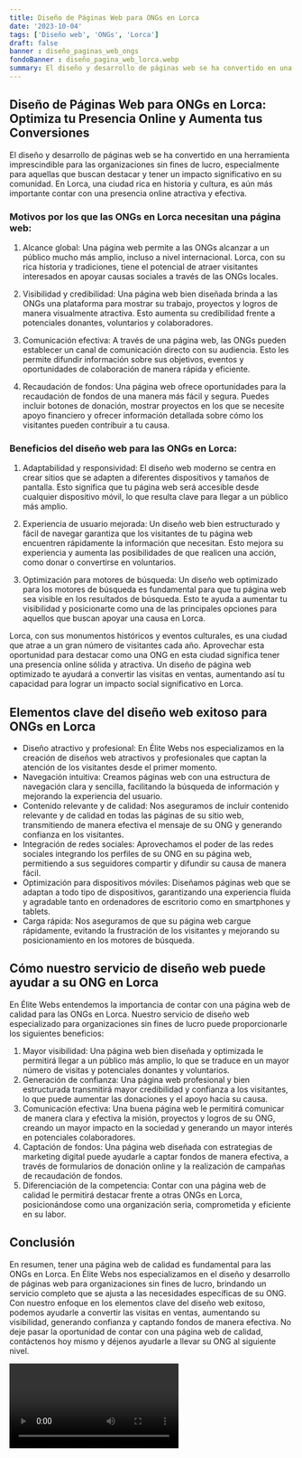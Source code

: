 ```yaml
---
title: Diseño de Páginas Web para ONGs en Lorca
date: '2023-10-04'
tags: ['Diseño web', 'ONGs', 'Lorca']
draft: false
banner : diseño_paginas_web_ongs
fondoBanner : diseño_pagina_web_lorca.webp
summary: El diseño y desarrollo de páginas web se ha convertido en una herramienta imprescindible para las organizaciones sin fines de lucro, especialmente para aquellas que buscan destacar y tener un impacto significativo en su comunidad. En Lorca, una ciudad rica en historia y cultura, es aún más importante contar con una presencia online atractiva y efectiva.
---
```


## Diseño de Páginas Web para ONGs en Lorca: Optimiza tu Presencia Online y Aumenta tus Conversiones

El diseño y desarrollo de páginas web se ha convertido en una herramienta imprescindible para las organizaciones sin fines de lucro, especialmente para aquellas que buscan destacar y tener un impacto significativo en su comunidad. En Lorca, una ciudad rica en historia y cultura, es aún más importante contar con una presencia online atractiva y efectiva.

### Motivos por los que las ONGs en Lorca necesitan una página web:

1. Alcance global: Una página web permite a las ONGs alcanzar a un público mucho más amplio, incluso a nivel internacional. Lorca, con su rica historia y tradiciones, tiene el potencial de atraer visitantes interesados en apoyar causas sociales a través de las ONGs locales.

2. Visibilidad y credibilidad: Una página web bien diseñada brinda a las ONGs una plataforma para mostrar su trabajo, proyectos y logros de manera visualmente atractiva. Esto aumenta su credibilidad frente a potenciales donantes, voluntarios y colaboradores.

3. Comunicación efectiva: A través de una página web, las ONGs pueden establecer un canal de comunicación directo con su audiencia. Esto les permite difundir información sobre sus objetivos, eventos y oportunidades de colaboración de manera rápida y eficiente.

4. Recaudación de fondos: Una página web ofrece oportunidades para la recaudación de fondos de una manera más fácil y segura. Puedes incluir botones de donación, mostrar proyectos en los que se necesite apoyo financiero y ofrecer información detallada sobre cómo los visitantes pueden contribuir a tu causa.

### Beneficios del diseño web para las ONGs en Lorca:

1. Adaptabilidad y responsividad: El diseño web moderno se centra en crear sitios que se adapten a diferentes dispositivos y tamaños de pantalla. Esto significa que tu página web será accesible desde cualquier dispositivo móvil, lo que resulta clave para llegar a un público más amplio.

2. Experiencia de usuario mejorada: Un diseño web bien estructurado y fácil de navegar garantiza que los visitantes de tu página web encuentren rápidamente la información que necesitan. Esto mejora su experiencia y aumenta las posibilidades de que realicen una acción, como donar o convertirse en voluntarios.

3. Optimización para motores de búsqueda: Un diseño web optimizado para los motores de búsqueda es fundamental para que tu página web sea visible en los resultados de búsqueda. Esto te ayuda a aumentar tu visibilidad y posicionarte como una de las principales opciones para aquellos que buscan apoyar una causa en Lorca.

Lorca, con sus monumentos históricos y eventos culturales, es una ciudad que atrae a un gran número de visitantes cada año. Aprovechar esta oportunidad para destacar como una ONG en esta ciudad significa tener una presencia online sólida y atractiva. Un diseño de página web optimizado te ayudará a convertir las visitas en ventas, aumentando así tu capacidad para lograr un impacto social significativo en Lorca.

<GifSeo />

<Cta />

## Elementos clave del diseño web exitoso para ONGs en Lorca

- Diseño atractivo y profesional: En Élite Webs nos especializamos en la creación de diseños web atractivos y profesionales que captan la atención de los visitantes desde el primer momento.
- Navegación intuitiva: Creamos páginas web con una estructura de navegación clara y sencilla, facilitando la búsqueda de información y mejorando la experiencia del usuario.
- Contenido relevante y de calidad: Nos aseguramos de incluir contenido relevante y de calidad en todas las páginas de su sitio web, transmitiendo de manera efectiva el mensaje de su ONG y generando confianza en los visitantes.
- Integración de redes sociales: Aprovechamos el poder de las redes sociales integrando los perfiles de su ONG en su página web, permitiendo a sus seguidores compartir y difundir su causa de manera fácil.
- Optimización para dispositivos móviles: Diseñamos páginas web que se adaptan a todo tipo de dispositivos, garantizando una experiencia fluida y agradable tanto en ordenadores de escritorio como en smartphones y tablets.
- Carga rápida: Nos aseguramos de que su página web cargue rápidamente, evitando la frustración de los visitantes y mejorando su posicionamiento en los motores de búsqueda.

## Cómo nuestro servicio de diseño web puede ayudar a su ONG en Lorca

En Élite Webs entendemos la importancia de contar con una página web de calidad para las ONGs en Lorca. Nuestro servicio de diseño web especializado para organizaciones sin fines de lucro puede proporcionarle los siguientes beneficios:

1. Mayor visibilidad: Una página web bien diseñada y optimizada le permitirá llegar a un público más amplio, lo que se traduce en un mayor número de visitas y potenciales donantes y voluntarios.
2. Generación de confianza: Una página web profesional y bien estructurada transmitirá mayor credibilidad y confianza a los visitantes, lo que puede aumentar las donaciones y el apoyo hacia su causa.
3. Comunicación efectiva: Una buena página web le permitirá comunicar de manera clara y efectiva la misión, proyectos y logros de su ONG, creando un mayor impacto en la sociedad y generando un mayor interés en potenciales colaboradores.
4. Captación de fondos: Una página web diseñada con estrategias de marketing digital puede ayudarle a captar fondos de manera efectiva, a través de formularios de donación online y la realización de campañas de recaudación de fondos.
5. Diferenciación de la competencia: Contar con una página web de calidad le permitirá destacar frente a otras ONGs en Lorca, posicionándose como una organización seria, comprometida y eficiente en su labor.

## Conclusión

En resumen, tener una página web de calidad es fundamental para las ONGs en Lorca. En Élite Webs nos especializamos en el diseño y desarrollo de páginas web para organizaciones sin fines de lucro, brindando un servicio completo que se ajusta a las necesidades específicas de su ONG. Con nuestro enfoque en los elementos clave del diseño web exitoso, podemos ayudarle a convertir las visitas en ventas, aumentando su visibilidad, generando confianza y captando fondos de manera efectiva. No deje pasar la oportunidad de contar con una página web de calidad, contáctenos hoy mismo y déjenos ayudarle a llevar su ONG al siguiente nivel.

<Video />

<CtaBot job='ONGs' city='Lorca'/>

<Gmaps query='Lorca+españa+maps' />